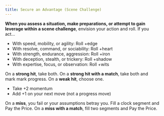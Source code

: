 ```yaml
---
title: Secure an Advantage (Scene Challenge)
---
```


**When you assess a situation, make preparations, or attempt to gain leverage within a scene challenge**, envision your action and roll. If you act...

- With speed, mobility, or agility: Roll +edge
- With resolve, command, or sociability: Roll +heart
- With strength, endurance, aggression: Roll +iron
- With deception, stealth, or trickery: Roll +shadow
- With expertise, focus, or observation: Roll +wits

On a **strong hit**, take both. On a **strong hit with a match**, take both and mark mark progress. On a **weak hit**, choose one.

- Take +2 momentum
- Add +1 on your next move (not a progress move)

On a **miss**, you fail or your assumptions betray you. Fill a clock segment and <RouterLink to='/moves/fate/pay_the_price'>Pay the Price</RouterLink>. On a **miss with a match**, fill two segments and <RouterLink to='/moves/fate/pay_the_price'>Pay the Price</RouterLink>.
